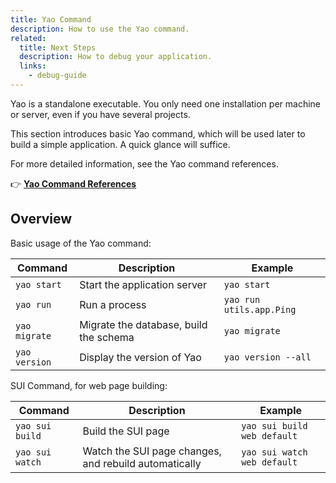 ```yaml
---
title: Yao Command
description: How to use the Yao command.
related:
  title: Next Steps
  description: How to debug your application.
  links:
    - debug-guide
---
```


Yao is a standalone executable. You only need one installation per machine or server, even if you have several projects.

This section introduces basic Yao command, which will be used later to build a simple application. A quick glance will suffice.

For more detailed information, see the Yao command references.

👉 **[Yao Command References](../references/yao-command)**

## Overview

Basic usage of the Yao command:

| Command       | Description                            | Example                  |
| ------------- | -------------------------------------- | ------------------------ |
| `yao start`   | Start the application server           | `yao start`              |
| `yao run`     | Run a process                          | `yao run utils.app.Ping` |
| `yao migrate` | Migrate the database, build the schema | `yao migrate`            |
| `yao version` | Display the version of Yao             | `yao version --all`      |

SUI Command, for web page building:

| Command         | Description                                           | Example                     |
| --------------- | ----------------------------------------------------- | --------------------------- |
| `yao sui build` | Build the SUI page                                    | `yao sui build web default` |
| `yao sui watch` | Watch the SUI page changes, and rebuild automatically | `yao sui watch web default` |
